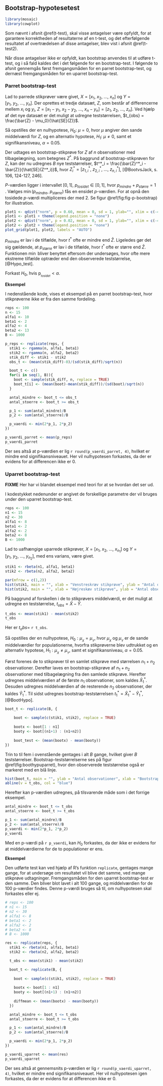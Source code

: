 ## Bootstrap-hypotesetest

```r
library(mosaic)
library(cowplot)
```

Som nævnt i afsnit \@ref(t-test), skal visse antagelser være opfyldt, for at garantere korrektheden af resultaterne af en t-test, og det efterfølgende resultatet af overtrædelsen af disse antagelser, blev vist i afsnit \@ref(t-test2).

Når disse antagelser ikke er opfyldt, kan bootstrap anvendes til at udføre t-test, og i så fald kaldes det i det følgende for en bootstrap-test. I følgende to afsnit gennemgås først fremgangsmåden for en parret bootstrap-test, og dernæst fremgangsmåden for en uparret bootstrap-test.

### Parret bootstrap-test

Lad to parrede stikprøver være givet, $X=[x_{1},~x_{2},~...,~x_{n}]$ og $Y=[y_{1},~y_{2},~...,~y_{n}]$.
Der oprettes et tredje datasæt, $Z$, som består af differencerne mellem $x_i$ og $y_i$, $Z = [x_1-y_1,~ x_2-y_2,~...,~x_n-y_n] = [z_1,~z_2,~...,~z_n]$. Ved hjælp af det nye datasæt er det muligt at udregne teststørrelsen, $t_{obs} = \frac{\bar{Z} - \mu_0}{\hat{SE}(Z)}$.

Så opstilles der en nulhypotese, $H_0:~\mu = 0$, hvor $\mu$ angiver den sande middelværdi for $Z$, og en alternativ hypotese, $H_1:~\mu\neq 0$, samt et signifikansniveau, $\alpha = 0.05$. 

Der udtages en bootstrap-stikprøve for $Z$ af $n$ observationer med tilbagelægning, som betegnes $Z^*$. På baggrund af bootstrap-stikprøven for $Z$, kan der nu udregnes $B$ nye teststørrelser, $t^*_i = \frac{\bar{Z}^*_i - \bar{Z}}{\hat{SE}(Z^*_i)}$, hvor $Z^*_i = [z^*_{1,i},~z^*_{2,i},~...,~z^*_{n,i}]$, [@BootvsJack, s. 106, 124-127, 246].

_P_-værdien ligger i intervallet $[0,1]$, $p_{tosidet} \in [0,1]$, hvor $p_{mindre} + p_{større} = 1$ . Vælges $\min (p_{mindre}, ~p_{større})$ fås en ensidet _p_-værdien. For at opnå den tosidede _p_-værdi multipliceres der med $2$. Se figur \@ref(fig:fig-p-bootstrap) for illustration.

```r
plot1 <- qdist("norm", p = 0.60, mean = 0, sd = 1, ylab="", xlim = c(-4, 4),  return = c("plot"))
plot1 <- plot1 + theme(legend.position = "none")
plot2 <- qdist("norm", p = 0.02, mean = 0, sd = 1, ylab="", xlim = c(-4, 4), return = c("plot"))
plot2 <- plot2 + theme(legend.position = "none")
plot_grid(plot1, plot2, labels = "AUTO")
```

$p_{mindre}$ er lav i de tilfælde, hvor $t^*$ ofte er mindre end $\bar Z$. Ligeledes gør det sig gældende, at $p_{større}$ er lav i de tilfælde, hvor $t^*$ ofte er større end $\bar Z$. Funktionen $\min$ bliver benyttet eftersom der undersøges, hvor ofte mere ekstreme tilfælde optræder end den observerede teststørrelse, [@Hypo_test].

\begin{align}
p_{_{mindre}} &= \frac{\text{antal gange }\{t^*<\bar{Z}\}}{B} \\
p_{_{større}} &= \frac{\text{antal gange }\{t^*>\bar{Z}\}}{B} \\
p_{_{tosidet}} &= \text{min}(2 \cdot p_{_{mindre}},~ 2 \cdot p_{_{større}})
\end{align}

Forkast $H_0$, hvis $\text{p}_{_{tosidet}}<\alpha$.

__Eksempel__

I nedenstående kode, vises et eksempel på en parret bootstrap-test, hvor stikprøverne ikke er fra den samme fordeling.

```r
reps <- 100
n <- 15
alfa1 <- 10
beta1 <- 2
alfa2 <- 4
beta2 <- 13
B <- 1000

p_reps <- replicate(reps, {
  stik1 <- rgamma(n, alfa1, beta1)
  stik2 <- rgamma(n, alfa2, beta2)
  stik_diff <- stik1 - stik2
  obs_t <- (mean(stik_diff)-0)/(sd(stik_diff)/sqrt(n))

  boot_t <- c()
  for(i in seq(1, B)){
    boot <- sample(stik_diff, n, replace = TRUE)
    boot_t[i] <- (mean(boot)-mean(stik_diff))/(sd(boot)/sqrt(n))
  }

  antal_mindre <- boot_t <= obs_t
  antal_stoerre <- boot_t >= obs_t

  p_1 <- sum(antal_mindre)/B
  p_2 <- sum(antal_stoerre)/B

  p_vaerdi <- min(2*p_1, 2*p_2)
})

p_vaerdi_parret <- mean(p_reps)
p_vaerdi_parret
```

Der ses altså at p-værdien er lig ```r round(p_vaerdi_parret, 4)```, hvilket er mindre end signifikansniveauet. Her vil nulhypotesen forkastes, da der er evidens for at differencen ikke er $0$.

### Uparret bootstrap-test

__FIXME__ Her har vi blandet eksempel med teori for at se hvordan det ser ud.

I kodestykket nedenunder er angivet de forskellige parametre der vil bruges under den uparret bootstrap-test.

```r
reps <- 100
n1 <- 15
n2 <- 30
alfa1 <- 8
beta1 <- 2
alfa2 <- 2
beta2 <- 8
B <- 1000
```

Lad to uafhængige uparrede stikprøver, $X=[x_{1},~x_{2},~...,~x_{n_1}]$ og $Y=[y_{1},~y_{2},~...,~y_{n_2}]$, med ens varians, være givet. 

```r
stik1 <- rbeta(n1, alfa1, beta1)
stik2 <- rbeta(n2, alfa2, beta2)
```
```r
par(mfrow = c(1,2))
hist(stik1, main = "", xlab = "Venstreskræv stikprøve", ylab = "Antal observationer")
hist(stik2, main = "", xlab = "Højreskæv stikprøve", ylab = "Antal observationer")
```

På baggrund af forskellen i de to stikprøvers middelværdi, er det muligt at udregne en teststørrelse, $t_{obs} = \bar{X}-\bar{Y}$.

```r
t_obs <- mean(stik1) - mean(stik2)
t_obs
```
Her er $t_obs =$ ```r t_obs```.

Så opstilles der en nulhypotese, $H_0: \mu_{_X} = \mu_{_Y}$, hvor $\mu_{_X}$ og $\mu_{_Y}$ er de sande middelværdier for populationerne, hvorfra stikprøverne blev udtrukket og en alternativ hypotese, $H_1: \mu_{_X} \neq \mu_{_Y}$, samt et signifikansniveau, $\alpha = 0.05$. 

Først forenes de to stikprøver til en samlet stikprøve med størrelsen $n_1 + n_2$ observationer. Derefter laves en bootstrap-stikprøve af $n_1 + n_2$ observationer med tilbagelægning fra den samlede stikprøve. Herefter udregnes middelværdien af de første $n_1$ observationer, som kaldes $\hat{X}^*_1$. Desuden udregnes middelværdien af de resterende $n_2$ observationer, der kaldes $\hat{Y}^*_1$. Til sidst udregnes bootstrap-teststørrelsen $t^*_1=\hat{X}^*_1-\hat{Y}^*_1$, [@BootHypo].

```r
boot_t <- replicate(B, {
  
    boot <- sample(c(stik1, stik2), replace = TRUE)
  
    bootx <- boot[1 : n1]
    booty <- boot[(n1+1) : (n1+n2)]
  
    boot_test <- (mean(bootx) - mean(booty))
})
```

Trin to til fem i ovenstående gentages i alt $B$ gange, hvilket giver $B$ teststørrelser. Bootstrap-teststørrelserne ses på figur \@ref(fig:boothypuparret), hvor den observerede teststørrelse også er markeret med en blå linje.

```r
hist(boot_t, main = "", ylab = "Antal observationer", xlab = "Bootstrap teststørrelse", xlim = c(-0.3, 1))
abline(v = t_obs, col = "blue")
```

Herefter kan p-værdien udregnes, på tilsvarende måde som i det forrige eksempel.

```r
antal_mindre <- boot_t <= t_obs
antal_stoerre <- boot_t >= t_obs

p_1 <- sum(antal_mindre)/B
p_2 <- sum(antal_stoerre)/B
p_vaerdi <- min(2*p_1, 2*p_2)
p_vaerdi
```

Med en p-værdi på ```r p_vaerdi```, kan $H_0$ forkastes, da der ikke er evidens for at middelværdierne for de to populationer er ens. 

<!-- Herefter kan p-værdien udregnes, som antal gange bootstrap-teststørrelsen er mere ekstrem end den observerede teststørrelse. Dette gøres ved at finde den mindste af de to ensidede p-værdier og gange den med $2$, [@Hypo_test]. -->


<!-- \begin{align} -->
<!-- p_{_{mindre}} &= \frac{\text{antal gange }\{t^*<\bar{Z}\}}{B} \\ -->
<!-- p_{_{større}} &= \frac{\text{antal gange }\{t^*>\bar{Z}\}}{B} \\ -->
<!-- p_{_{tosidet}} &= \text{min}(2 \cdot p_{_{mindre}},~2 \cdot p_{_{større}}) -->
<!-- \end{align} -->

<!-- Forkast $H_0$, hvis $\text{p}_{_{tosidet}}<\alpha$. -->

__Eksempel__

Den udførte test kan ved hjælp af R's funktion ```replicate```, gentages mange gange, for at undersøge om resultatet vil blive det samme, ved mange stikprøve udtagninger. Fremgangsmåden for den uparret bootstrap-test er den samme. Den bliver blot lavet i alt $100$ gange, og middelværdien for de $100$ p-værdier findes. Denne p-værdi bruges så til, om nulhypotesen skal forkastes eller ej.

```r
# reps <- 100
# n1 <- 15
# n2 <- 30
# alfa1 <- 8
# beta1 <- 2
# alfa2 <- 2
# beta2 <- 8
# B <- 1000

res <- replicate(reps, {
  stik1 <- rbeta(n1, alfa1, beta1)
  stik2 <- rbeta(n2, alfa2, beta2)

  t_obs <- mean(stik1) - mean(stik2)

  boot_t <- replicate(B, {
  
    boot <- sample(c(stik1, stik2), replace = TRUE)
  
    bootx <- boot[1 : n1]
    booty <- boot[(n1+1) : (n1+n2)]
  
    diffmean <- (mean(bootx) - mean(booty))
  })

  antal_mindre <- boot_t <= t_obs
  antal_stoerre <- boot_t >= t_obs

  p_1 <- sum(antal_mindre)/B
  p_2 <- sum(antal_stoerre)/B

  p_vaerdi <- min(2*p_1, 2*p_2)
})

p_vaerdi_uparret <- mean(res)
p_vaerdi_uparret
```

Der ses altså at gennemsnits p-værdien er lig ```r round(p_vaerdi_uparret, 4)```, hvilket er mindre end signifikansniveauet. Her vil nulhypotesen igen forkastes, da der er evidens for at differencen ikke er $0$.
